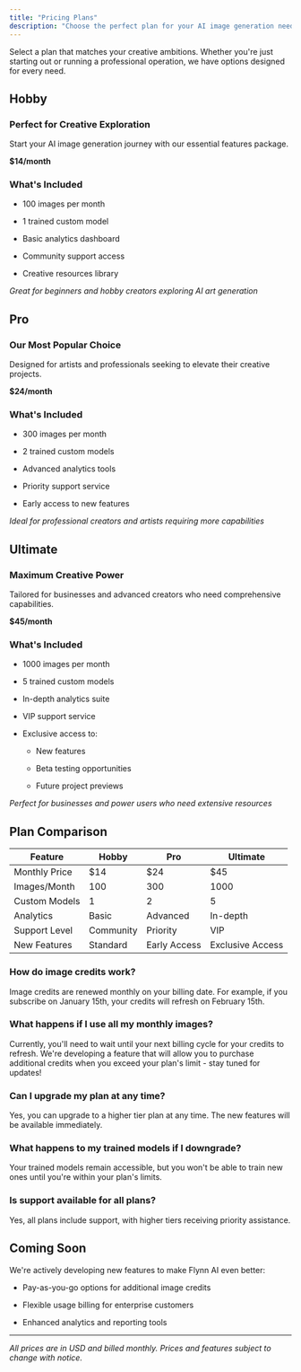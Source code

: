 ```yaml
---
title: "Pricing Plans"
description: "Choose the perfect plan for your AI image generation needs"
---
```


Select a plan that matches your creative ambitions. Whether you're just starting out or running a professional operation, we have options designed for every need.

## Hobby

### Perfect for Creative Exploration

Start your AI image generation journey with our essential features package.

**$14/month**

### What's Included

* 100 images per month

* 1 trained custom model

* Basic analytics dashboard

* Community support access

* Creative resources library

*Great for beginners and hobby creators exploring AI art generation*

## Pro

### Our Most Popular Choice

Designed for artists and professionals seeking to elevate their creative projects.

**$24/month**

### What's Included

* 300 images per month

* 2 trained custom models

* Advanced analytics tools

* Priority support service

* Early access to new features

*Ideal for professional creators and artists requiring more capabilities*

## Ultimate

### Maximum Creative Power

Tailored for businesses and advanced creators who need comprehensive capabilities.

**$45/month**

### What's Included

* 1000 images per month

* 5 trained custom models

* In-depth analytics suite

* VIP support service

* Exclusive access to:

  * New features

  * Beta testing opportunities

  * Future project previews

*Perfect for businesses and power users who need extensive resources*

## Plan Comparison

| Feature       | Hobby     | Pro          | Ultimate         |
| ------------- | --------- | ------------ | ---------------- |
| Monthly Price | $14       | $24          | $45              |
| Images/Month  | 100       | 300          | 1000             |
| Custom Models | 1         | 2            | 5                |
| Analytics     | Basic     | Advanced     | In-depth         |
| Support Level | Community | Priority     | VIP              |
| New Features  | Standard  | Early Access | Exclusive Access |

### How do image credits work?

Image credits are renewed monthly on your billing date. For example, if you subscribe on January 15th, your credits will refresh on February 15th.

### What happens if I use all my monthly images?

Currently, you'll need to wait until your next billing cycle for your credits to refresh. We're developing a feature that will allow you to purchase additional credits when you exceed your plan's limit - stay tuned for updates!

### Can I upgrade my plan at any time?

Yes, you can upgrade to a higher tier plan at any time. The new features will be available immediately.

### What happens to my trained models if I downgrade?

Your trained models remain accessible, but you won't be able to train new ones until you're within your plan's limits.

### Is support available for all plans?

Yes, all plans include support, with higher tiers receiving priority assistance.

## Coming Soon

We're actively developing new features to make Flynn AI even better:

* Pay-as-you-go options for additional image credits

* Flexible usage billing for enterprise customers

* Enhanced analytics and reporting tools

***

*All prices are in USD and billed monthly. Prices and features subject to change with notice.*